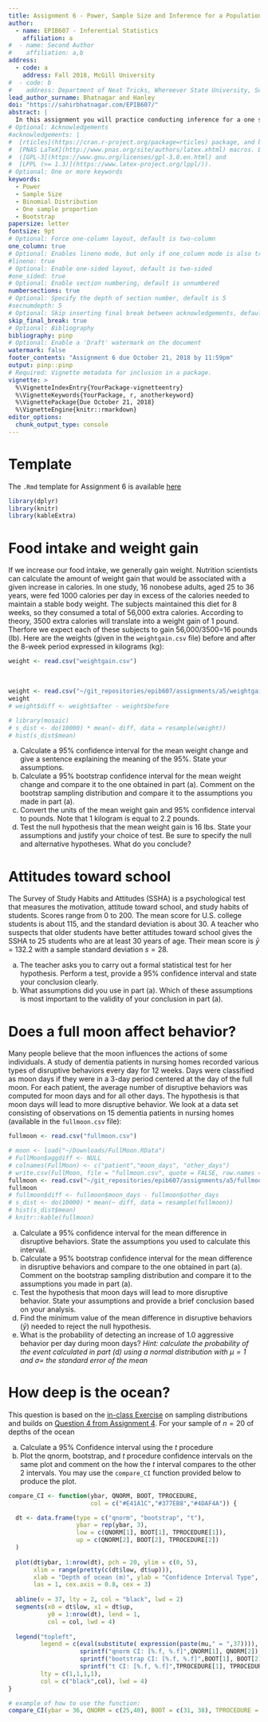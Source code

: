 ```yaml
---
title: Assignment 6 - Power, Sample Size and Inference for a Population Proportion. Due October 21, 11:59pm 2018
author:
  - name: EPIB607 - Inferential Statistics
    affiliation: a
#  - name: Second Author
#    affiliation: a,b
address:
  - code: a
    address: Fall 2018, McGill University
#  - code: b
#    address: Department of Neat Tricks, Whereever State University, Someplace, MC, 67890
lead_author_surname: Bhatnagar and Hanley
doi: "https://sahirbhatnagar.com/EPIB607/"
abstract: |
  In this assignment you will practice conducting inference for a one sample proportion as well as conducting power and sample size calculations. Answers should be given in full sentences (DO NOT just provide the number). All figures should have appropriately labeled axes, titles and captions (if necessary). Units for means and CIs should be provided. All graphs and calculations are to be completed in an R Markdown document using the provided template. You are free to choose any function from any package to complete the assignment. Concise answers will be rewarded. Be brief and to the point. Please submit both the compiled HTML report and the source file (.Rmd) to myCourses by October 21, 2018, 11:59pm. Both HTML and .Rmd files should be saved as 'IDnumber_LastName_FirstName_EPIB607_A6'. 
# Optional: Acknowledgements
#acknowledgements: |
#  [rticles](https://cran.r-project.org/package=rticles) package, and both packages rely on the
#  [PNAS LaTeX](http://www.pnas.org/site/authors/latex.xhtml) macros. Both these sources are
#  ([GPL-3](https://www.gnu.org/licenses/gpl-3.0.en.html) and
#  [LPPL (>= 1.3)](https://www.latex-project.org/lppl/)).
# Optional: One or more keywords
keywords:
  - Power
  - Sample Size
  - Binomial Distribution
  - One sample proportion
  - Bootstrap
papersize: letter
fontsize: 9pt
# Optional: Force one-column layout, default is two-column
one_column: true
# Optional: Enables lineno mode, but only if one_column mode is also true
#lineno: true
# Optional: Enable one-sided layout, default is two-sided
#one_sided: true
# Optional: Enable section numbering, default is unnumbered
numbersections: true
# Optional: Specify the depth of section number, default is 5
#secnumdepth: 5
# Optional: Skip inserting final break between acknowledgements, default is false
skip_final_break: true
# Optional: Bibliography 
bibliography: pinp
# Optional: Enable a 'Draft' watermark on the document
watermark: false
footer_contents: "Assignment 6 due October 21, 2018 by 11:59pm"
output: pinp::pinp
# Required: Vignette metadata for inclusion in a package.
vignette: >
  %\VignetteIndexEntry{YourPackage-vignetteentry}
  %\VignetteKeywords{YourPackage, r, anotherkeyword}
  %\VignettePackage{Due October 21, 2018}
  %\VignetteEngine{knitr::rmarkdown}
editor_options: 
  chunk_output_type: console
---
```


# Template {-}

The `.Rmd` template for Assignment 6 is available [here](https://github.com/sahirbhatnagar/EPIB607/raw/master/assignments/a6/a6_template.Rmd)


```r
library(dplyr)
library(knitr)
library(kableExtra)
```



# Food intake and weight gain

If we increase our food intake, we generally gain weight. Nutrition scientists can calculate the amount of weight gain that would be associated with a given increase in calories. In one study, 16 nonobese adults, aged 25 to 36 years, were fed 1000 calories per day in excess of the calories needed to maintain a stable body weight. The subjects maintained this diet for 8 weeks, so they consumed a total of 56,000 extra calories. According to theory, 3500 extra calories will translate into a weight gain of 1 pound. Therfore we expect each of these subjects to gain 56,000/3500=16 pounds (lb). Here are the weights (given in the `weightgain.csv` file) before and after the 8-week period expressed in kilograms (kg):

```r
weight <- read.csv("weightgain.csv")
```

<br>

```r
weight <- read.csv("~/git_repositories/epib607/assignments/a5/weightgain.csv")
weight
# weight$diff <- weight$after - weight$before

# library(mosaic)
# s_dist <- do(10000) * mean(~ diff, data = resample(weight))
# hist(s_dist$mean)
```


a. Calculate a 95% confidence interval for the mean weight change and give a sentence explaining the meaning of the 95%. State your assumptions. 
b. Calculate a 95% bootstrap confidence interval for the mean weight change and compare it to the one obtained in part (a). Comment on the bootstrap sampling distribution and compare it to the assumptions you made in part (a).
c. Convert the units of the mean weight gain and 95% confidence interval to pounds. Note that 1 kilogram is equal to 2.2 pounds. 
d. Test the null hypothesis that the mean weight gain is 16 lbs. State your assumptions and justify your choice of test. Be sure to specify the null and alternative hypotheses. What do you conclude?


\newpage

# Attitudes toward school

The Survey of Study Habits and Attitudes (SSHA) is a psychological test that measures the motivation, attitude toward school, and study habits of students. Scores range from 0 to 200. The mean score for U.S. college students is about 115, and the standard deviation is about 30. A teacher who suspects that older students have better attitudes toward school gives the SSHA to 25 students who are at least 30 years of age. Their mean score is $\bar{y}$ = 132.2 with a sample standard deviation $s = 28$. 

a. The teacher asks you to carry out a formal statistical test for her hypothesis. Perform a test, provide a 95% confidence interval and state your conclusion clearly. 
b. What assumptions did you use in part (a). Which of these assumptions is most important to the validity of your conclusion in part (a).



# Does a full moon affect behavior?

Many people believe that the moon influences the actions of some individuals. A study of dementia patients in nursing homes recorded various types of disruptive behaviors every day for 12 weeks. Days were classified as moon days if they were in a 3-day period centered at the day of the full moon. For each patient, the average number of disruptive behaviors was computed for moon days and for all other days. The hypothesis is that moon days will lead to more disruptive behavior. We look at a data set consisting of observations on 15 dementia patients in nursing homes (available in the `fullmoon.csv` file): 

```r
fullmoon <- read.csv("fullmoon.csv")
```

```r
# moon <- load("~/Downloads/FullMoon.RData")
# FullMoon$aggdiff <- NULL
# colnames(FullMoon) <- c("patient","moon_days", "other_days")
# write.csv(FullMoon, file = "fullmoon.csv", quote = FALSE, row.names = FALSE)
fullmoon <- read.csv("~/git_repositories/epib607/assignments/a5/fullmoon.csv")
fullmoon
# fullmoon$diff <- fullmoon$moon_days - fullmoon$other_days
# s_dist <- do(10000) * mean(~ diff, data = resample(fullmoon))
# hist(s_dist$mean)
# knitr::kable(fullmoon)
```

a. Calculate a 95% confidence interval for the mean difference in disruptive behaviors. State the assumptions you used to calculate this interval.
b. Calculate a 95% bootstrap confidence interval for the mean difference in disruptive behaviors and compare to the one obtained in part (a). Comment on the bootstrap sampling distribution and compare it to the assumptions you made in part (a).
c. Test the hypothesis that moon days will lead to more disruptive behavior. State your assumptions and provide a brief conclusion based on your analysis. 
d. Find the minimum value of the mean difference in disruptive behaviors ($\bar{y}$) needed to reject the null hypothesis. 
e. What is the probability of detecting an increase of 1.0 aggressive behavior per day during moon days? _Hint: calculate the probability of the event calculated in part (d) using a normal distribution with $\mu=1$ and $\sigma =$ the standard error of the mean_


\newpage 

# How deep is the ocean?

This question is based on the [in-class Exercise](https://github.com/sahirbhatnagar/EPIB607/blob/master/exercises/water/students/260194225_water_exercise_epib607.pdf) on sampling distributions and builds on [Question 4 from Assignment 4](https://github.com/sahirbhatnagar/EPIB607/raw/master/assignments/a4/a4_clt_ci.pdf). For your sample of $n=20$ of depths of the ocean

a. Calculate a 95% Confidence interval using the $t$ procedure
b. Plot the qnorm, bootstrap, and $t$ procedure confidence intervals on the same plot and comment on the how the $t$ interval compares to the other 2 intervals. You may use the `compare_CI` function provided below to produce the plot. 
  
  
```r
compare_CI <- function(ybar, QNORM, BOOT, TPROCEDURE,
                       col = c("#E41A1C","#377EB8","#4DAF4A")) {

  dt <- data.frame(type = c("qnorm", "bootstrap", "t"),
                   ybar = rep(ybar, 3),
                   low = c(QNORM[1], BOOT[1], TPROCEDURE[1]),
                   up = c(QNORM[2], BOOT[2], TPROCEDURE[2])
  )
  
  plot(dt$ybar, 1:nrow(dt), pch = 20, ylim = c(0, 5), 
       xlim = range(pretty(c(dt$low, dt$up))),
       xlab = "Depth of ocean (m)", ylab = "Confidence Interval Type",
       las = 1, cex.axis = 0.8, cex = 3)
  
  abline(v = 37, lty = 2, col = "black", lwd = 2)
  segments(x0 = dt$low, x1 = dt$up,
           y0 = 1:nrow(dt), lend = 1,
           col = col, lwd = 4)
  
  legend("topleft",
         legend = c(eval(substitute( expression(paste(mu," = ",37)))),
                    sprintf("qnorm CI: [%.f, %.f]",QNORM[1], QNORM[2]),
                    sprintf("bootstrap CI: [%.f, %.f]",BOOT[1], BOOT[2]),
                    sprintf("t CI: [%.f, %.f]",TPROCEDURE[1], TPROCEDURE[2])),
         lty = c(1,1,1,1),
         col = c("black",col), lwd = 4)
}

# example of how to use the function:
compare_CI(ybar = 36, QNORM = c(25,40), BOOT = c(31, 38), TPROCEDURE = c(28, 40))
```
  



<!-- 
We support several options via the YAML header

- Setting a DOI or URL footer, for example for the CRAN package URL,
  which is placed in the bottom-left footer of the title page and even pages;
- Setting a footer label, for example _YourPackage Vignette_ stating
  your package, which is placed in the bottom-right footer on odd
  pages;
- Setting a free-form author field used on the inside footer;
- Optional _Draft_ watermarking;



## References 

Here we differ from PNAS and suggest natbib. References will appear in
author-year form. Use `\citet{}`, `\citep{}`, etc as usual.

We default to the `jss.bst` style. To switch to a different bibliography
style, please use `biblio-style: style` in the YAML header.


## Inline R Code 

The PNAS sample included a fixed PNG image here, but this document prefers
to show the results and embedding of _R_ code. 

```r
library(ggplot2)
ggplot(mtcars, aes(wt, mpg)) +
    geom_point(size=3, aes(colour=factor(cyl))) +
    theme(legend.position="none")
```

Here we use a standard knitr bloc with explicit options for

- figure width and height (`fig.width`, `fig.height`), both set to three inches;
- whether the code is shown (`echo=TRUE`); and
- the caption (`fig.cap`) as shown above.


## Digital Figures 

Markdown, Pandoc and LaTeX support `.eps` and `.pdf` files.

Figures and Tables should be labelled and referenced in the standard way
using the `\label{}` and `\ref{}` commands.

The R examples above show how to insert a column-wide
figure. To insert a figure wider than one column, please use the
`\begin{figure*}...\end{figure*}` environment. 

One (roundabout) way of doing this is to _not_ actually plot a figure, but to
save it in a file as the following segment shows:

```r
library(ggplot2)
p <- ggplot(data = midwest,
            mapping = aes(x = area,
                          fill = state,
                          color = state)) +
    geom_density(alpha = 0.3)
## save to file
suppressMessages(ggsave("densities.pdf", p))
```

This file is then included via standard LaTeX commands.

\begin{figure*}
  \begin{center}
    \includegraphics[width=0.66\textwidth, height=3.5in]{densities} 
  \end{center}
  \caption{Wide ggplot2 figure}\label{fig}
\end{figure*}


## Typeset Code (But Do Not Run It) 

We can also just show code.

```r
xx <- faithful[,"eruptions"]
fit <- density(xx)
plot(fit)
```

This simply used a pandoc bloc started and ended by three backticks,
with `r` as the language choice.  Similarly, _many_ other languages
can be typeset directly simply by relying on pandoc.


## Single column equations 

Authors may use 1- or 2-column equations in their article, according to
their preference.

To allow an equation to span both columns, options are to use the
`\begin{figure*}...\end{figure*}` environment mentioned above for
figures, or to use the `\begin{widetext}...\end{widetext}` environment
as shown in equation \ref{eqn:example} below.

Please note that this option may run into problems with floats and
footnotes, as mentioned in the [cuted package
documentation](http://texdoc.net/pkg/cuted). In the case of problems
with footnotes, it may be possible to correct the situation using
commands `\footnotemark` and `\footnotetext`.

\begin{equation}
  \begin{aligned}
(x+y)^3&=(x+y)(x+y)^2\\
       &=(x+y)(x^2+2xy+y^2) \\
       &=x^3+3x^2y+3xy^3+x^3. 
       \label{eqn:example} 
  \end{aligned}
\end{equation}


pandoc writes all tables using longtable, which fails in 2-column mode

  Species                    CBS     CV     G3
  ----------------------- ------ ------ ------
  1\. Acetaldehyde           0.0    0.0    0.0
  2\. Vinyl alcohol          9.1    9.6   13.5
  3\. Hydroxyethylidene     50.8   51.2   54.0

  : Comparison of the fitted potential energy surfaces and ab initio
  benchmark electronic energy calculations

-->

